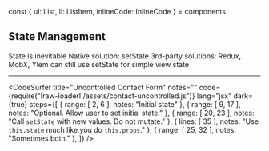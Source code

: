
const { ul: List, li: ListItem, inlineCode: InlineCode } = components

## State Management

<List>
  <Appear>
    <ListItem>State is inevitable</ListItem>
    <ListItem>Native solution: <InlineCode>setState</InlineCode></ListItem>
    <ListItem>3rd-party solutions: Redux, MobX, Ylem</ListItem>
    <ListItem>can still use <InlineCode>setState</InlineCode> for simple view state</ListItem>
  </Appear>
</List>

---

<CodeSurfer
  title="Uncontrolled Contact Form"
  notes=""
  code={require("!raw-loader!./assets/contact-uncontrolled.js")}
  lang="jsx"
  dark={true}
  steps={[
    { range: [ 2, 6 ], notes: "Initial state" },
    { range: [ 9, 17 ], notes: "Optional. Allow user to set initial state." },
    { range: [ 20, 23 ], notes: "Call `setState` with new values. Do not mutate." },
    { lines: [ 35 ], notes: "Use `this.state` much like you do `this.props`." },
    { range: [ 25, 32 ], notes: "Sometimes both." },
  ]}
/>
